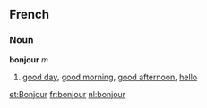 ==French==
=== Noun ===
'''bonjour''' ''m''

# [[good day]], [[good morning]], [[good afternoon]], [[hello]]

[[et:Bonjour]]
[[fr:bonjour]]
[[nl:bonjour]]